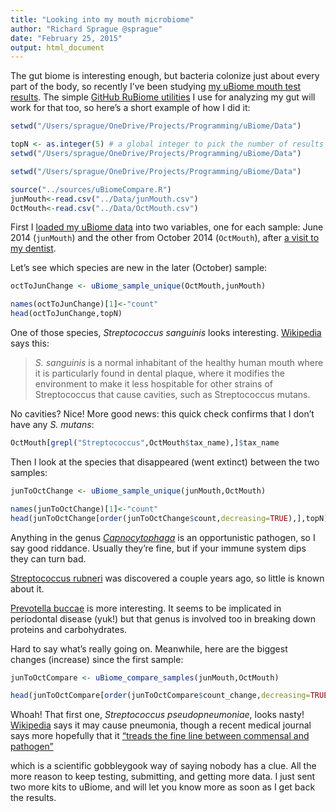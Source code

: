 ```yaml
---
title: "Looking into my mouth microbiome"
author: "Richard Sprague @sprague"
date: "February 25, 2015"
output: html_document
---
```

The gut biome is interesting enough, but bacteria colonize just about every part of the body, so recently I've been studying [my uBiome mouth test results](http://blog.richardsprague.com/2014/10/whats-in-my-microbiome.html). The simple [GitHub RuBiome utilities](https://github.com/richardsprague/uBiome) I use for analyzing my gut will work for that too, so here's a short example of how I did it:

```r

setwd("/Users/sprague/OneDrive/Projects/Programming/uBiome/Data")

topN <- as.integer(5) # a global integer to pick the number of results I'll display
setwd("/Users/sprague/OneDrive/Projects/Programming/uBiome/Data")

setwd("/Users/sprague/OneDrive/Projects/Programming/uBiome/Data")

source("../sources/uBiomeCompare.R")
junMouth<-read.csv("../Data/junMouth.csv")
OctMouth<-read.csv("../Data/OctMouth.csv")

```

First I [loaded my uBiome data](http://blog.richardsprague.com/2015/01/how-to-analyze-ubiome-sample-in-excel.html) into two variables, one for each sample: June 2014 (```junMouth```) and the other from October 2014 (```OctMouth```), after [a visit to my dentist](http://blog.richardsprague.com/2014/10/why-review-dentists.html).

Let's see which species are new in the later (October) sample:


```r
octToJunChange <- uBiome_sample_unique(OctMouth,junMouth)
```
```r
names(octToJunChange)[1]<-"count"
head(octToJunChange,topN)
```

One of those species, *Streptococcus sanguinis* looks interesting. [Wikipedia](https://en.wikipedia.org/wiki/Streptococcus_sanguinis) says this:

>*S. sanguinis* is a normal inhabitant of the healthy human mouth where it is particularly found in dental plaque, where it modifies the environment to make it less hospitable for other strains of Streptococcus that cause cavities, such as Streptococcus mutans.

No cavities? Nice! More good news: this quick check confirms that I don't have any *S. mutans*:
```r
OctMouth[grepl("Streptococcus",OctMouth$tax_name),]$tax_name
```

Then I look at the species that disappeared (went extinct) between the two samples:
```r
junToOctChange <- uBiome_sample_unique(junMouth,OctMouth)
```
```r
names(junToOctChange)[1]<-"count"
head(junToOctChange[order(junToOctChange$count,decreasing=TRUE),],topN)
```
Anything in the genus [*Capnocytophaga*](https://en.wikipedia.org/wiki/Capnocytophaga) is an opportunistic pathogen, so I say good riddance. Usually they're fine, but if your immune system dips they can turn bad.

[Streptococcus rubneri](http://www.ncbi.nlm.nih.gov/pubmed/23749274) was discovered a couple years ago, so little is known about it.

[Prevotella buccae](https://microbewiki.kenyon.edu/index.php/Prevotella) is more interesting. It seems to be implicated in periodontal disease (yuk!) but that genus is involved too in breaking down proteins and carbohydrates.

Hard to say what's really going on.  Meanwhile, here are the biggest changes (increase) since the first sample:
```r
junToOctCompare <- uBiome_compare_samples(junMouth,OctMouth)
```
```r

head(junToOctCompare[order(junToOctCompare$count_change,decreasing=TRUE),],topN)
```
Whoah! That first one, *Streptococcus pseudopneumoniae*, looks nasty! [Wikipedia](https://en.wikipedia.org/wiki/Streptococcus_pseudopneumoniae) says it may cause pneumonia, though a recent medical journal says more hopefully that it ["treads the fine line between commensal and pathogen"](http://www.cmnewsletter.com/article/S0196-4399(14)00027-0/abstract?cc=y)

which is a scientific gobbleygook way of saying nobody has a clue. All the more reason to keep testing, submitting, and getting more data.  I just sent two more kits to uBiome, and will let you know more as soon as I get back the results.
